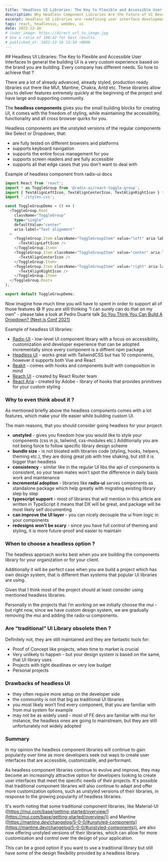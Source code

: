 ```yaml
---
title: 'Headless UI Libraries: The Key to Flexible and Accessible User Interfaces'
description: Why Headless Component Libraries Are the Future of UI Development
excerpt: Headless UI Libraries are redefining user interface development with their flexibility and focus on accessibility. This article delves into how these libraries work, their benefits in modern web development, and why they are becoming a go-to solution for inclusive and adaptable UIs.
tags: react, headlessui, webdev, ui
date: 2022-12-18
# cover_image: https://direct_url_to_image.jpg
# Use a ratio of 100:42 for best results.
# published_at: 2022-12-18 13:10 +0000
---
```



<ArticleWrapper>
<ArticleHeader>
## Headless UI Libraries: The Key to Flexible and Accessible User Interfaces
</ArticleHeader>

<ArticleContent>
In general the building UI is a very custom experience based on the brand you are building. Every company has different needs. So how to achieve that ?

There are a lot of already advanced, already styled, production ready libraries out there like MUI, Mantine, Chakra, Antd etc. These libraries allow you to deliver features extremely quickly at the beginning of the project and have large and supporting community. 

The **headless components** gives you the small building blocks for creating UI, it comes with the freedom of styling, while maintaining the accessibility, functionality and all cross browser quirks for you.

Headless components are the unstyled versions of the regular components like Select or Dropdown, that:

- are fully tested on different browsers and platforms
- supports keyboard navigation
- supports the entire focus management for you
- supports screen readers and are fully accessible
- supports all that edge cases that you don't want to deal with

Example of headless component from radix-ui docs

```typescript
import React from 'react';
import * as ToggleGroup from '@radix-ui/react-toggle-group';
import { TextAlignLeftIcon, TextAlignCenterIcon, TextAlignRightIcon } from '@radix-ui/react-icons';
import './styles.css';

const ToggleGroupDemo = () => (
  <ToggleGroup.Root
    className="ToggleGroup"
    type="single"
    defaultValue="center"
    aria-label="Text alignment"
  >
    <ToggleGroup.Item className="ToggleGroupItem" value="left" aria-label="Left aligned">
      <TextAlignLeftIcon />
    </ToggleGroup.Item>
    <ToggleGroup.Item className="ToggleGroupItem" value="center" aria-label="Center aligned">
      <TextAlignCenterIcon />
    </ToggleGroup.Item>
    <ToggleGroup.Item className="ToggleGroupItem" value="right" aria-label="Right aligned">
      <TextAlignRightIcon />
    </ToggleGroup.Item>
  </ToggleGroup.Root>
);

export default ToggleGroupDemo;
```

Now imagine how much time you will have to spent in order to support all of those features 😅 If you are still thinking “I can surely can do that on my own” - please take a look at Pedro Duarte talk [So You Think You Can Build A Dropdown? (Next.js Conf 2021)](https://www.youtube.com/watch?v=pcMYcjtWwVI)

Example of headless UI libraries:

- [Radix-UI](https://www.radix-ui.com/) - low-level UI component library with a focus on accessibility, customization and developer experience that can be adopted incrementally since every component is a diffrent npm package
- [Headless UI](https://headlessui.com/) - works great with TailwindCSS but has 10 components, however it supports both Vue and React
- [Reakit](https://reakit.io/docs/get-started/) - comes with hooks and components built with composition in mind
- [Reach UI](https://reach.tech/) - created by React Router team
- [React Aria](https://react-spectrum.adobe.com/react-aria/index.html) - created by Adobe - library of hooks that provides primitives for your custom styling

### Why to even think about it ?

As mentioned briefly above the headless components comes with a lot features, which make your life easier while building custom UI. 

The main reasons, that you should consider going headless for your project:

- **unstyled** - gives you freedom how you would like to style your components (css in js, tailwind, css-modules etc.) Additionally you are not being force to follow specific library design scheme
- **bundle size** - is not bloated with libraries code (styling, hooks, helpers, theming etc.), they are doing great job with tree shaking, but still it is bigger than headless
- **consistency** - similar like in the regular UI libs the api of components is consistent, so your team mates won’t spot the difference in daily basis work and maintenance
- **incremental adoption** - libraries like **radix-ui** serves components as standalone package which help greatly with migrating existing library step by step
- **typescript support** - most of libraries that will mention in this article are written in TypeScript it means that DX will be great, and package will be most likely self documenting
- **can improve the UI layer** - you can nicely decouple the ui from logic in your components
- **redesigns won’t be scary** - since you have full control of theming and styling, it is more future-proof and easier to maintain

### When to choose a headless option ?

The headless approach works best when you are building the components library for your organization or for your client. 

Additionally it will be perfect case when you are build a project which has own design system, that is different than systems that popular UI libraries are using.

Given that I think most of the project should at least consider using mentioned headless libraries. 

Personally in the projects that I’m working on we initially choose the mui - but right now, since we have custom design system, we are gradually removing the mui and adding the radix-ui components.

### Are “traditional” UI Library obsolete then ?

Definitely not, they are still maintained and they are fantastic tools for:

- Proof of Concept like projects, when time to market is crucial
- Very unlikely to happen - but your design system is based on the same, that UI library uses
- Projects with tight deadlines or very low budget
- Personal projects

### Drawbacks of headless UI

- they often require more setup on the developer side
- the community is not that big as traditional UI libraries
- you most likely won’t find every component, that you are familiar with from mui system for example
- may not be as widely used - most of FE devs are familiar with mui for instance, the headless ones are going to mainstream, but they are still unfortunately not widely adopted

### Summary

In my opinion the headless component libraries will continue to gain popularity over time as more developers seek out ways to create user interfaces that are accessible, customizable, and performant.

As headless component libraries continue to evolve and improve, they may become an increasingly attractive option for developers looking to create user interfaces that meet the specific needs of their projects. It's possible that traditional component libraries will also continue to adapt and offer more customization options, such as unstyled versions of their libraries, in response to the growing popularity of headless libraries.

It's worth noting that some traditional component libraries, like Material-UI ([https://mui.com/base/getting-started/overview/](https://mui.com/base/getting-started/overview/)) and Mantine ([https://mantine.dev/changelog/5-0-0/#unstyled-components](https://mantine.dev/changelog/5-0-0/#unstyled-components)), are also now offering unstyled versions of their libraries, which can allow for more customization and control over the design of your application. 

This can be a good option if you want to use a traditional library but still have some of the design flexibility provided by a headless library.

</ArticleContent>

</ArticleWrapper>